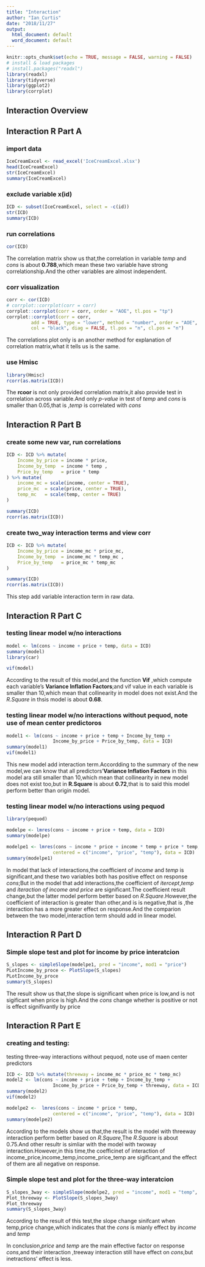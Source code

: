 ```yaml
---
title: "Interaction"
author: "Ian_Curtis"
date: "2018/11/27"
output:
  html_document: default
  word_document: default
---
```


```r
knitr::opts_chunk$set(echo = TRUE, message = FALSE, warning = FALSE)
# install & load packages
# install.packages("readxl")
library(readxl)
library(tidyverse)
library(ggplot2)
library(corrplot)
```

## Interaction Overview

<!-- Comment About Interaction -->

## Interaction R Part A

### import data

```r
IceCreamExcel <- read_excel('IceCreamExcel.xlsx')
head(IceCreamExcel)
str(IceCreamExcel)
summary(IceCreamExcel)
```

### exclude variable x(id) 

```r
ICD <- subset(IceCreamExcel, select = -c(id))
str(ICD)
summary(ICD)
```

### run correlations

```r
cor(ICD)
```
The correlation matrix show us that,the correlation in variable *temp* and *cons*  is about **0.788**,which mean these two variable have strong correlationship.And  the other variables are almost independent.

### corr visualization

```r
corr <- cor(ICD)
# corrplot::corrplot(corr = corr)
corrplot::corrplot(corr = corr, order = "AOE", tl.pos = "tp")
corrplot::corrplot(corr = corr,  
         add = TRUE, type = "lower", method = "number", order = "AOE", 
         col = "black", diag = FALSE, tl.pos = "n", cl.pos = "n")
```
The correlations plot only is an another method for explanation of correlation matrix,what it tells us is the same.

### use Hmisc
```r
library(Hmisc)
rcorr(as.matrix(ICD))
```
The **rcoor** is not only provided correlation matrix,it also provide test in correlation across variable.And only *p-value* in test of *temp* and *cons* is smaller than 0.05,that is ,*temp* is correlated with *cons*


## Interaction R Part B

### create some new var, run correlations 

```r
ICD <- ICD %>% mutate(
    Income_by_price = income * price,
    Income_by_temp  = income * temp ,
    Price_by_temp   = price * temp
) %>% mutate(
    income_mc = scale(income, center = TRUE),
    price_mc  = scale(price, center = TRUE),
    temp_mc   = scale(temp, center = TRUE)
)

summary(ICD)
rcorr(as.matrix(ICD))
```

### create two_way interaction terms and view corr

```r
ICD <- ICD %>% mutate(
    Income_by_price = income_mc * price_mc,
    Income_by_temp  = income_mc * temp_mc ,
    Price_by_temp   = price_mc * temp_mc
)

summary(ICD)
rcorr(as.matrix(ICD))
```
This step add variable interaction term in raw data.

## Interaction R Part C
### testing linear model w/no interactions
```r
model <- lm(cons ~ income + price + temp, data = ICD)
summary(model)
library(car)

vif(model)
```
According to the result of this model,and the function **Vif** ,which compute each variable's **Variance Inflation Factors**;and vif value in each variable is smaller than 10,which mean that  collinearity  in model does not exist.And the *R.Square* in thsis model is about **0.68**.

### testing linear model w/no interactions without pequod, note use of mean center predictoros

```r
model1 <- lm(cons ~ income + price + temp + Income_by_temp + 
                 Income_by_price + Price_by_temp, data = ICD)
summary(model1)
vif(model1)
```
This new model add interaction term.Accordding to the summary of the new model,we can know that all predictors'**Variance Inflation Factors**  in this model ara still smaller than 10,which mean that  collinearity  in new model does not exist too,but in **R.Square** is about **0.72**,that is to said this model perform better than origin model.

### testing linear model w/no interactions using pequod

```r
library(pequod)

modelpe <- lmres(cons ~ income + price + temp, data = ICD)
summary(modelpe)

modelpe1 <- lmres(cons ~ income * price + income * temp + price * temp, 
                 centered = c("income", "price", "temp"), data = ICD)
summary(modelpe1)
```

In model that lack of interactions,the coefficient of *income* and *temp* is significant,and these two variables both has positive effect on response *cons*;But in the model that add interactions,the coefficient of *itercept*,*temp* and *iteraction of income and price* are significant.The  coefficient result change,but the latter model perform better based on *R.Square*.However,the coefficient of interaction is greater than other,and is is negative,that is ,the interaction has a more greater effect on response.And the comparion between the two model,interaction term should add in linear model.

## Interaction R Part D

### Simple slope test and plot for income by price interatcion

```r
S_slopes <- simpleSlope(modelpe1, pred = "income", mod1 = "price")
PLotIncome_by_proce <- PlotSlope(S_slopes)
PLotIncome_by_proce
summary(S_slopes)
```

The result show us that,the slope is significant when price is low,and is not sigificant when price is high.And the *cons* change whether is positive or not is  effect signifivantly by price

## Interaction R Part E
### creating and testing:
testing three-way interactions without pequod, note use of maen center predictors

```r
ICD <- ICD %>% mutate(threeway = income_mc * price_mc * temp_mc)
model2 <- lm(cons ~ income + price + temp + Income_by_temp + 
                 Income_by_price + Price_by_temp + threeway, data = ICD)
summary(model2)
vif(model2)

modelpe2 <-  lmres(cons ~ income * price * temp, 
                 centered = c("income", "price", "temp"), data = ICD)
summary(modelpe2)
```
According to  the models show us that,the result is  the model with threeway interaction perform better based on *R.Square*,The *R.Square* is about 0.75.And other resultr is simliar with the model with twoway interaction.However,in this time,the coefficinet of interaction of income_price,income_temp,income_price_temp are sigificant,and the effect of them are all negative on response.

### Simple slope test and plot for the three-way interatcion
```r
S_slopes_3way <- simpleSlope(modelpe2, pred = "income", mod1 = "temp", mod2 = "price")
Plot_threeway <- PlotSlope(S_slopes_3way)
Plot_threeway
summary(S_slopes_3way)
```

According to the result of this test,the slope  change sinifcant when temp,price change,which indicates that the *cons* is mianly effect by *income* and *temp*
 
In conclusion,*price* and *temp* are the main effective factor on response *cons*,and their interaction ,treeway interaction  still  have effect on *cons*,but inetractions' effect is less.



